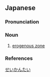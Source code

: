 {{also|性感帶}}
==Japanese==
{{wikipedia|lang=ja}}
{{ja-kanjitab|せい|かん|たい|yomi=o}}

===Pronunciation===
{{ja-pron|yomi=o|せいかんたい|acc=0|acc_ref=DJR}}

===Noun===
{{ja-noun|せいかんたい}}

# [[erogenous zone]]

===References===
<references/>

[[Category:ja:Sex|せいかんたい]]